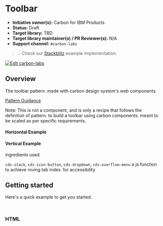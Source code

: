 
<Meta of={ToolbarStories} />

# Toolbar

- **Initiative owner(s):** Carbon for IBM Products
- **Status:** Draft
- **Target library:** TBD
- **Target library maintainer(s) / PR Reviewer(s):** N/A
- **Support channel:** `#carbon-labs`

> 💡 Check our
> [Stackblitz](https://stackblitz.com/github/carbon-design-system/carbon-labs/tree/main/examples/web-components/toolbar)
> example implementation.

[![Edit carbon-labs](https://developer.stackblitz.com/img/open_in_stackblitz.svg)](https://stackblitz.com/github/carbon-design-system/carbon-labs/tree/main/examples/web-components/toolbar)

## Overview

The toolbar pattern. made with carbon design system's web components.

[Pattern Guidance](https://carbondesignsystem.com/patterns/text-toolbar-pattern/)

Note: This is not a component, and is only a recipe that follows the definition
of pattern. to build a toolbar using carbon components. meant to be scaled as
per specific requirements.

#### Horizontal Example

<Canvas of={ToolbarStories.Horizontal} />

#### Vertical Example

<Canvas of={ToolbarStories.Vertical} />

ingredients used

`cds-stack`, `cds-icon-button`, `cds-dropdown`, `cds-overflow-menu` a js
function to achieve roving tab index. for accessibility

## Getting started

Here's a quick example to get you started.

```bash
yarn add @carbon/web-components
```

### HTML

```html
<cds-stack class="toolbar" orientation=${this.orientation}>
  <cds-stack class="toolbar-group" orientation=${this.orientation}>
    <cds-icon-button
    kind="ghost"
    enter-delay-ms="100"
      leave-delay-ms="100"
      align=${this.orientation === 'vertical' ? 'right' : 'top'}>
      ${Draggable({ slot: 'icon' })}
      <span slot="tooltip-content">Drag</span>
    </cds-icon-button>
  </cds-stack class="toolbar-group">
  <cds-stack class="toolbar-group" orientation=${this.orientation}>
    <cds-icon-button
    kind="ghost"
    enter-delay-ms="100"
      leave-delay-ms="100"
      align=${this.orientation === 'vertical' ? 'right' : 'top'}>
      ${RulerAlt({ slot: 'icon' })}
      <span slot="tooltip-content">Ruler</span>
    </cds-icon-button>
    <cds-icon-button
    kind="ghost"
    enter-delay-ms="100"
      leave-delay-ms="100"
      align=${this.orientation === 'vertical' ? 'right' : 'top'}>
      ${Pin({ slot: 'icon' })}
      <span slot="tooltip-content">Pin</span>
    </cds-icon-button>
    <cds-icon-button
    kind="ghost"
    enter-delay-ms="100"
      leave-delay-ms="100"
      caret
      align=${this.orientation === 'vertical' ? 'right' : 'top'}>
      ${ColorPalette({ slot: 'icon' })}
      <span slot="tooltip-content">Color palette</span>
    </cds-icon-button>
    <cds-icon-button
    kind="ghost"
    enter-delay-ms="100"
      leave-delay-ms="100"
      align=${this.orientation === 'vertical' ? 'right' : 'top'}>
      ${TextCreation({ slot: 'icon' })}
      <span slot="tooltip-content">Text creation</span>
    </cds-icon-button>
  </cds-stack class="toolbar-group">
  <cds-stack class="toolbar-group" orientation=${this.orientation}>
    <cds-icon-button
    kind="ghost"
    enter-delay-ms="100"
      leave-delay-ms="100"
      align=${this.orientation === 'vertical' ? 'right' : 'top'}>
      ${OpenPanelLeft({ slot: 'icon' })}
      <span slot="tooltip-content">Open panel left</span>
    </cds-icon-button>
    <cds-icon-button
    kind="ghost"
    enter-delay-ms="100"
      leave-delay-ms="100"
      align=${this.orientation === 'vertical' ? 'right' : 'top'}>
      ${OpenPanelRight({ slot: 'icon' })}
      <span slot="tooltip-content">Open panel right</span>
    </cds-icon-button>
  </cds-stack class="toolbar-group">
  <cds-stack class="toolbar-group" orientation=${this.orientation}>
    <cds-icon-button
    kind="ghost"
    enter-delay-ms="100"
      leave-delay-ms="100"
      align=${this.orientation === 'vertical' ? 'right' : 'top'}>
      ${Move({ slot: 'icon' })}
      <span slot="tooltip-content">Move</span>
    </cds-icon-button>
    <cds-icon-button
    kind="ghost"
    enter-delay-ms="100"
      leave-delay-ms="100"
      align=${this.orientation === 'vertical' ? 'right' : 'top'}>
      ${Rotate({ slot: 'icon' })}
      <span slot="tooltip-content">Rotate</span>
    </cds-icon-button>
  </cds-stack class="toolbar-group">
  <cds-stack class="toolbar-group" orientation=${this.orientation}>
    <cds-icon-button
    kind="ghost"
    enter-delay-ms="100"
      leave-delay-ms="100"
      align=${this.orientation === 'vertical' ? 'right' : 'top'}>
      ${ZoomIn({ slot: 'icon' })}
      <span slot="tooltip-content">Zoom in</span>
    </cds-icon-button>
    <cds-icon-button
    kind="ghost"
    enter-delay-ms="100"
      leave-delay-ms="100"
      align=${this.orientation === 'vertical' ? 'right' : 'top'}>
      ${ZoomOut({ slot: 'icon' })}
      <span slot="tooltip-content">Zoom out</span>
    </cds-icon-button>
  </cds-stack class="toolbar-group">
</cds-stack class="toolbar">
```

